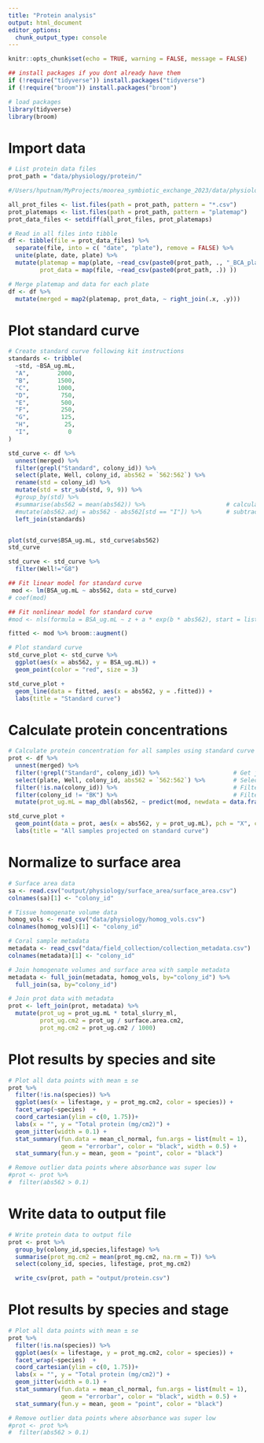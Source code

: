```yaml
---
title: "Protein analysis"
output: html_document
editor_options: 
  chunk_output_type: console
---
```




```r
knitr::opts_chunk$set(echo = TRUE, warning = FALSE, message = FALSE)

## install packages if you dont already have them
if (!require("tidyverse")) install.packages("tidyverse")
if (!require("broom")) install.packages("broom")

# load packages
library(tidyverse)
library(broom)
```

# Import data
```r
# List protein data files
prot_path = "data/physiology/protein/"                                              # Path to prot data directory

#/Users/hputnam/MyProjects/moorea_symbiotic_exchange_2023/data/physiology/protein/20231207_Plate1_BCA_platemap.csv

all_prot_files <- list.files(path = prot_path, pattern = "*.csv")          # List all files in directory
prot_platemaps <- list.files(path = prot_path, pattern = "platemap")       # List platemap files
prot_data_files <- setdiff(all_prot_files, prot_platemaps)                 # List data files

# Read in all files into tibble
df <- tibble(file = prot_data_files) %>%
  separate(file, into = c( "date", "plate"), remove = FALSE) %>%
  unite(plate, date, plate) %>%
  mutate(platemap = map(plate, ~read_csv(paste0(prot_path, ., "_BCA_platemap.csv"))),
         prot_data = map(file, ~read_csv(paste0(prot_path, .)) ))

# Merge platemap and data for each plate
df <- df %>%
  mutate(merged = map2(platemap, prot_data, ~ right_join(.x, .y)))
```

# Plot standard curve
```r
# Create standard curve following kit instructions
standards <- tribble(
  ~std, ~BSA_ug.mL,
  "A",        2000,
  "B",        1500,
  "C",        1000,
  "D",         750,
  "E",         500,
  "F",         250,
  "G",         125,
  "H",          25,
  "I",           0
)

std_curve <- df %>%
  unnest(merged) %>%
  filter(grepl("Standard", colony_id)) %>%
  select(plate, Well, colony_id, abs562 = `562:562`) %>%
  rename(std = colony_id) %>%
  mutate(std = str_sub(std, 9, 9)) %>%
  #group_by(std) %>%
  #summarise(abs562 = mean(abs562)) %>%                       # calculate mean of standard duplicates
  #mutate(abs562.adj = abs562 - abs562[std == "I"]) %>%       # subtract blank absorbace value from all
  left_join(standards)


plot(std_curve$BSA_ug.mL, std_curve$abs562)
std_curve

std_curve <- std_curve %>%
  filter(Well!="G8") 

## Fit linear model for standard curve
 mod <- lm(BSA_ug.mL ~ abs562, data = std_curve)
# coef(mod)

## Fit nonlinear model for standard curve
#mod <- nls(formula = BSA_ug.mL ~ z + a * exp(b * abs562), start = list(z = 0, a = 1, b = 1), data = std_curve)

fitted <- mod %>% broom::augment()

# Plot standard curve
std_curve_plot <- std_curve %>%
  ggplot(aes(x = abs562, y = BSA_ug.mL)) +
  geom_point(color = "red", size = 3) 

std_curve_plot + 
  geom_line(data = fitted, aes(x = abs562, y = .fitted)) +
  labs(title = "Standard curve")
```

# Calculate protein concentrations
```r
# Calculate protein concentration for all samples using standard curve
prot <- df %>%
  unnest(merged) %>%
  filter(!grepl("Standard", colony_id)) %>%                     # Get just samples (not standards)
  select(plate, Well, colony_id, abs562 = `562:562`) %>%        # Select only needed columns
  filter(!is.na(colony_id)) %>%                                 # Filter out empty wells
  filter(colony_id != "BK") %>%                                 # Filter out blank wells
  mutate(prot_ug.mL = map_dbl(abs562, ~ predict(mod, newdata = data.frame(abs562 = .))))    # Use standard curve to convert absorbance to protein

std_curve_plot + 
  geom_point(data = prot, aes(x = abs562, y = prot_ug.mL), pch = "X", cex = 5, alpha = 0.3) +
  labs(title = "All samples projected on standard curve")
```

# Normalize to surface area
```r
# Surface area data
sa <- read.csv("output/physiology/surface_area/surface_area.csv")
colnames(sa)[1] <- "colony_id"

# Tissue homogenate volume data
homog_vols <- read_csv("data/physiology/homog_vols.csv") 
colnames(homog_vols)[1] <- "colony_id"

# Coral sample metadata
metadata <- read_csv("data/field_collection/collection_metadata.csv") 
colnames(metadata)[1] <- "colony_id"

# Join homogenate volumes and surface area with sample metadata
metadata <- full_join(metadata, homog_vols, by="colony_id") %>%
  full_join(sa, by="colony_id")

# Join prot data with metadata
prot <- left_join(prot, metadata) %>%
  mutate(prot_ug = prot_ug.mL * total_slurry_ml,
         prot_ug.cm2 = prot_ug / surface.area.cm2,
         prot_mg.cm2 = prot_ug.cm2 / 1000)
```

# Plot results by species and site
```r
# Plot all data points with mean ± se
prot %>%
  filter(!is.na(species)) %>%
  ggplot(aes(x = lifestage, y = prot_mg.cm2, color = species)) +
  facet_wrap(~species)  +
  coord_cartesian(ylim = c(0, 1.75))+
  labs(x = "", y = "Total protein (mg/cm2)") +
  geom_jitter(width = 0.1) +                                            # Plot all points
  stat_summary(fun.data = mean_cl_normal, fun.args = list(mult = 1),    # Plot standard error
               geom = "errorbar", color = "black", width = 0.5) +
  stat_summary(fun.y = mean, geom = "point", color = "black")           # Plot mean

# Remove outlier data points where absorbance was super low
#prot <- prot %>%
#  filter(abs562 > 0.1)
```

# Write data to output file
```r
# Write protein data to output file
prot <- prot %>%
  group_by(colony_id,species,lifestage) %>%
  summarise(prot_mg.cm2 = mean(prot_mg.cm2, na.rm = T)) %>%
  select(colony_id, species, lifestage, prot_mg.cm2) 

  write_csv(prot, path = "output/protein.csv")
```

# Plot results by species and stage
```r
# Plot all data points with mean ± se
prot %>%
  filter(!is.na(species)) %>%
  ggplot(aes(x = lifestage, y = prot_mg.cm2, color = species)) +
  facet_wrap(~species)  +
  coord_cartesian(ylim = c(0, 1.75))+
  labs(x = "", y = "Total protein (mg/cm2)") +
  geom_jitter(width = 0.1) +                                            # Plot all points
  stat_summary(fun.data = mean_cl_normal, fun.args = list(mult = 1),    # Plot standard error
               geom = "errorbar", color = "black", width = 0.5) +
  stat_summary(fun.y = mean, geom = "point", color = "black")           # Plot mean

# Remove outlier data points where absorbance was super low
#prot <- prot %>%
#  filter(abs562 > 0.1)
```
